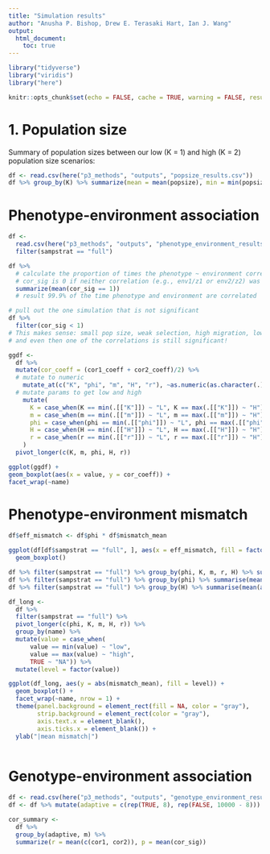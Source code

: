```yaml
---
title: "Simulation results"
author: "Anusha P. Bishop, Drew E. Terasaki Hart, Ian J. Wang"
output: 
  html_document:
    toc: true
---
```


```r
library("tidyverse")
library("viridis")
library("here")

knitr::opts_chunk$set(echo = FALSE, cache = TRUE, warning = FALSE, results = TRUE, message = FALSE)
```

# 1. Population size 

Summary of population sizes between our low (K = 1) and high (K = 2) population size scenarios:
```r
df <- read.csv(here("p3_methods", "outputs", "popsize_results.csv"))
df %>% group_by(K) %>% summarize(mean = mean(popsize), min = min(popsize), max = max(popsize))
```

# Phenotype-environment association 


```r
df <- 
  read.csv(here("p3_methods", "outputs", "phenotype_environment_results.csv")) %>%
  filter(sampstrat == "full")

df %>%
  # calculate the proportion of times the phenotype ~ environment correlations were significant
  # cor_sig is 0 if neither correlation (e.g., env1/z1 or env2/z2) was significant, 0.5 if one correlation was, and 1 if both correlations were
  summarize(mean(cor_sig == 1))
  # result 99.9% of the time phenotype and environment are correlated

# pull out the one simulation that is not significant
df %>%
  filter(cor_sig < 1)
# This makes sense: small pop size, weak selection, high migration, low spatial autocorrelation
# and even then one of the correlations is still significant!

ggdf <-
  df %>%
  mutate(cor_coeff = (cor1_coeff + cor2_coeff)/2) %>%
  # mutate to numeric
    mutate_at(c("K", "phi", "m", "H", "r"), ~as.numeric(as.character(.))) %>%
  # mutate params to get low and high
    mutate(
      K = case_when(K == min(.[["K"]]) ~ "L", K == max(.[["K"]]) ~ "H"),
      m = case_when(m == min(.[["m"]]) ~ "L", m == max(.[["m"]]) ~ "H"),
      phi = case_when(phi == min(.[["phi"]]) ~ "L", phi == max(.[["phi"]]) ~ "H"),
      H = case_when(H == min(.[["H"]]) ~ "L", H == max(.[["H"]]) ~ "H"),
      r = case_when(r == min(.[["r"]]) ~ "L", r == max(.[["r"]]) ~ "H"),
    )
  pivot_longer(c(K, m, phi, H, r))

ggplot(ggdf) +
geom_boxplot(aes(x = value, y = cor_coeff)) +
facet_wrap(~name)
```

# Phenotype-environment mismatch
```r
df$eff_mismatch <- df$phi * df$mismatch_mean

ggplot(df[df$sampstrat == "full", ], aes(x = eff_mismatch, fill = factor(phi))) +
  geom_boxplot()

df %>% filter(sampstrat == "full") %>% group_by(phi, K, m, r, H) %>% summarise(mean(abs(mismatch_mean)))
df %>% filter(sampstrat == "full") %>% group_by(phi) %>% summarise(mean(abs(mismatch_mean)))
df %>% filter(sampstrat == "full") %>% group_by(H) %>% summarise(mean(abs(mismatch_mean)))

df_long <-
  df %>%
  filter(sampstrat == "full") %>%
  pivot_longer(c(phi, K, m, H, r)) %>%
  group_by(name) %>%
  mutate(value = case_when(
      value == min(value) ~ "low",
      value == max(value) ~ "high",
      TRUE ~ "NA")) %>%
  mutate(level = factor(value))

ggplot(df_long, aes(y = abs(mismatch_mean), fill = level)) +
  geom_boxplot() +
  facet_wrap(~name, nrow = 1) +
  theme(panel.background = element_rect(fill = NA, color = "gray"),
        strip.background = element_rect(color = "gray"),
        axis.text.x = element_blank(),
        axis.ticks.x = element_blank()) +
  ylab("|mean mismatch|")
  
```


# Genotype-environment association

```r
df <- read.csv(here("p3_methods", "outputs", "genotype_environment_results.csv"))
df <- df %>% mutate(adaptive = c(rep(TRUE, 8), rep(FALSE, 10000 - 8)))

cor_summary <- 
  df %>%
  group_by(adaptive, m) %>% 
  summarize(r = mean(c(cor1, cor2)), p = mean(cor_sig))
```